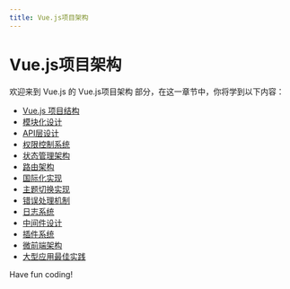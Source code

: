 ```yaml
---
title: Vue.js项目架构
---
```


# Vue.js项目架构

欢迎来到 Vue.js 的 Vue.js项目架构 部分，在这一章节中，你将学到以下内容：

- [Vue.js 项目结构](./0-vuejs-project-structure.mdx)
- [模块化设计](./1-modular-design.mdx)
- [API层设计](./2-api-layer-design.mdx)
- [权限控制系统](./3-permission-control-system.mdx)
- [状态管理架构](./4-state-management-architecture.mdx)
- [路由架构](./5-routing-schema.mdx)
- [国际化实现](./6-internationalization-realization.mdx)
- [主题切换实现](./7-theme-switching-implementation.mdx)
- [错误处理机制](./8-error-handling-mechanism.mdx)
- [日志系统](./9-log-sys.mdx)
- [中间件设计](./10-middleware-design.mdx)
- [插件系统](./11-plug-in-system.mdx)
- [微前端架构](./12-microfront-architecture.mdx)
- [大型应用最佳实践](./13-best-practices-for-large-applications.mdx)

Have fun coding!